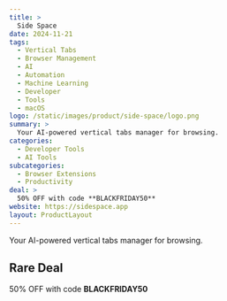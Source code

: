 ```yaml
---
title: >
  Side Space
date: 2024-11-21
tags:
  - Vertical Tabs
  - Browser Management
  - AI
  - Automation
  - Machine Learning
  - Developer
  - Tools
  - macOS
logo: /static/images/product/side-space/logo.png
summary: >
  Your AI-powered vertical tabs manager for browsing.
categories:
  - Developer Tools
  - AI Tools
subcategories:
  - Browser Extensions
  - Productivity
deal: >
  50% OFF with code **BLACKFRIDAY50**
website: https://sidespace.app
layout: ProductLayout
---
```

Your AI-powered vertical tabs manager for browsing.

## Rare Deal

50% OFF with code **BLACKFRIDAY50**
